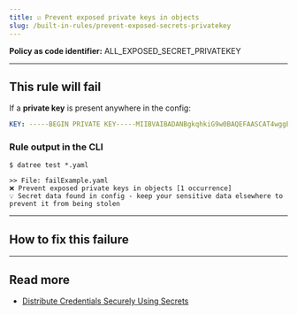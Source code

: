 ```yaml
---
title: ☑️ Prevent exposed private keys in objects
slug: /built-in-rules/prevent-exposed-secrets-privatekey
---
```




<CommonOverview />

**Policy as code identifier:** ALL_EXPOSED_SECRET_PRIVATEKEY

---

## This rule will fail

If a **private key** is present anywhere in the config:

```yaml
KEY: -----BEGIN PRIVATE KEY-----MIIBVAIBADANBgkqhkiG9w0BAQEFAASCAT4wggE6AgEAAkEAqPfgaTEWEP3S9w0t-----END PRIVATE KEY-----
```

### Rule output in the CLI

```terminal
$ datree test *.yaml

>> File: failExample.yaml
❌ Prevent exposed private keys in objects [1 occurrence]
💡 Secret data found in config - keep your sensitive data elsewhere to prevent it from being stolen 
```

---

## How to fix this failure

<CommonHowToFix />

---

## Read more

- [Distribute Credentials Securely Using Secrets](https://kubernetes.io/docs/tasks/inject-data-application/distribute-credentials-secure/)
